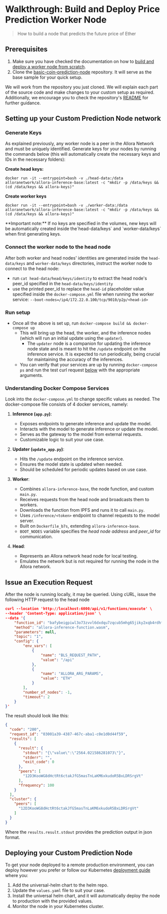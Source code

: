 
# Walkthrough: Build and Deploy Price Prediction Worker Node

> How to build a node that predicts the future price of Ether

## Prerequisites 

1. Make sure you have checked the documentation on how to [build and deploy a worker node from scratch](./build-and-deploy-worker-from-scratch).
2. Clone the [basic-coin-prediction-node](https://github.com/allora-network/basic-coin-prediction-node) repository. It will serve as the base sample for your quick setup.

We will work from the repository you just cloned. We will explain each part of the source code and make changes to your custom setup as required. Additionally, we encourage you to check the repository's [README](https://github.com/allora-network/basic-coin-prediction-node/blob/main/README.md) for further guidance.

## Setting up your Custom Prediction Node network

### Generate Keys

As explained previously, any worker node is a peer in the Allora Network and must be uniquely identified. Generate keys for your nodes by running the commands below (this will automatically create the necessary keys and IDs in the necessary folders): 

**Create head keys:**

```
docker run -it --entrypoint=bash -v ./head-data:/data alloranetwork/allora-inference-base:latest -c "mkdir -p /data/keys && (cd /data/keys && allora-keys)"
```

**Create worker keys**

```
docker run -it --entrypoint=bash -v ./worker-data:/data alloranetwork/allora-inference-base:latest -c "mkdir -p /data/keys && (cd /data/keys && allora-keys)"
```

<Callout type="info">
**Important note:** If no keys are specified in the volumes, new keys will be automatically created inside the`head-data/keys` and `worker-data/keys` when first generating keys.
</Callout>

### Connect the worker node to the head node

After both worker and head nodes' identities are generated inside the `head-data/keys` and `worker-data/keys` directories, instruct the worker node to connect to the head node:

- run `cat head-data/head/keys/identity` to extract the head node's peer_id specified in the `head-data/keys/identity`
- use the printed peer_id to replace the `head-id` placeholder value specified inside the `docker-compose.yml` file when running the worker service: `--boot-nodes=/ip4/172.22.0.100/tcp/9010/p2p/<head-id>`

### Run setup  
- Once all the above is set up, run `docker-compose build && docker-compose up`  
  - This will bring up the head, the worker, and the inference nodes (which will run an initial update using the `updater`). 
    - The `updater` node is a companion for updating the inference node state and is meant to hit the `/update` endpoint on the inference service. It is expected to run periodically, being crucial for maintaining the accuracy of the inferences.  
  - You can verify that your services are up by running `docker-compose ps` and run the test curl request [below](/devs/workers/walkthroughs/walkthrough-price-prediction-worker#issue-an-execution-request) with the appropriate arguments.

### Understanding Docker Compose Services

Look into the `docker-compose.yml` to change specific values as needed. The docker-compose file consists of 4 docker services, namely:

1. **Inference (`app.py`)**:
   - Exposes endpoints to generate inference and update the model.
   - Interacts with the model to generate inference or update the model.
   - Serves as the gateway to the model from external requests.
   - Customizable logic to suit your use case.

2. **Updater (`update_app.py`)**:
   - Hits the `/update` endpoint on the inference service.
   - Ensures the model state is updated when needed.
   - Should be scheduled for periodic updates based on use case.

3. **Worker**:
   - Combines `allora-inference-base`, the node function, and custom `main.py`.
   - Receives requests from the head node and broadcasts them to workers.
   - Downloads the function from IPFS and runs it to call `main.py`.
   - Uses `/inference/<token>` endpoint to channel requests to the model server.
   - Built on `Dockerfile_b7s`, extending `allora-inference-base`.
   - `BOOT_NODES` variable specifies the _head node address_ and _peer_id_ for communication.

4. **Head**:
   - Represents an Allora network head node for local testing.
   - Emulates the network but is not required for running the node in the Allora network.

## Issue an Execution Request

After the node is running locally, it may be queried. Using cURL, issue the following HTTP request to the head node

```json json
curl --location 'http://localhost:6000/api/v1/functions/execute' \
--header 'Content-Type: application/json' \
--data '{
    "function_id": "bafybeigpiwl3o73zvvl6dxdqu7zqcub5mhg65jiky2xqb4rdhfmikswzqm",
    "method": "allora-inference-function.wasm",
    "parameters": null,
    "topic": "1",
    "config": {
        "env_vars": [
            {
                "name": "BLS_REQUEST_PATH",
                "value": "/api"
            },
            {
                "name": "ALLORA_ARG_PARAMS",
                "value": "ETH"
            }
        ],
        "number_of_nodes": -1,
        "timeout": 2
    }
}'
```

The result should look like this:

```json json
{
  "code": "200",
  "request_id": "03001a39-4387-467c-aba1-c0e1d0d44f59",
  "results": [
    {
      "result": {
        "stdout": "{\"value\":\"2564.021586281073\"}",
        "stderr": "",
        "exit_code": 0
      },
      "peers": [
        "12D3KooWG8dHctRt6ctakJfG5masTnLaKM6xkudoR5BxLDRSrgVt"
      ],
      "frequency": 100
    }
  ],
  "cluster": {
    "peers": [
      "12D3KooWG8dHctRt6ctakJfG5masTnLaKM6xkudoR5BxLDRSrgVt"
    ]
  }
}
```

Where the `results.result.stdout` provides the prediction output in json format.

## Deploying your Custom Prediction Node

To get your node deployed to a remote production environment, you can deploy however you prefer or follow our Kubernetes [deployment guide](./build-and-deploy-worker-from-scratch#deploying-a-worker-node) where you:

1. Add the universal-helm chart to the helm repo.
2. Update the `values.yaml` file to suit your case.
3. Install the universal helm chart, and it will automatically deploy the node to production with the provided values.
4. Monitor the node in your Kubernetes cluster.
